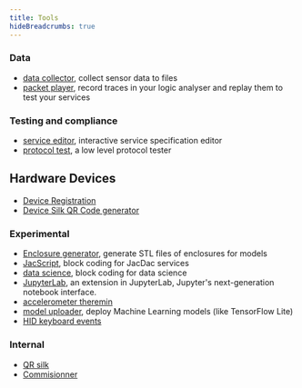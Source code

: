 ```yaml
---
title: Tools
hideBreadcrumbs: true
---
```



<Tools />

### Data

-   [data collector](/tools/collector/), collect sensor data to files
-   [packet player](/tools/player/), record traces in your logic analyser and replay them to test your services

### Testing and compliance

-   [service editor](/tools/service-editor/), interactive service specification editor
-   [protocol test](/tools/prototest/), a low level protocol tester

## Hardware Devices

-   [Device Registration](/tools/device-registration/)
-   [Device Silk QR Code generator](/tools/device-qr-code/)

### Experimental

-   [Enclosure generator](/tools/enclosure), generate STL files of enclosures for models
-   [JacScript](/editors/jacscript/), block coding for JacDac services
-   [data science](/editors/data/), block coding for data science
-   [JupyterLab](/tools/jupyterlab/), an extension in JupyterLab, Jupyter's next-generation notebook interface.
-   [accelerometer theremin](/tools/accelerometer-theremin)
-   [model uploader](/tools/model-uploader/), deploy Machine Learning models (like TensorFlow Lite)
-   [HID keyboard events](/tools/hid-events/)

### Internal

-   [QR silk](/tools/qr-silk/)
-   [Commisionner](/tools/commisionner/)
